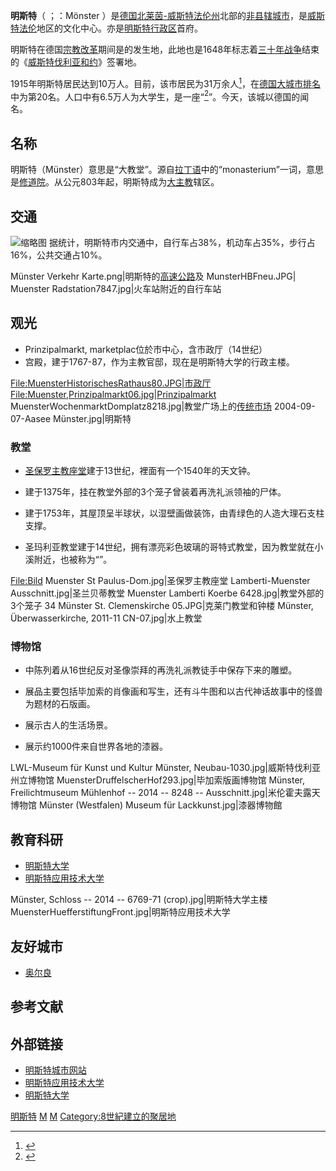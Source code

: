 {{About|北莱茵-威斯特法伦州的城市明斯特|黑森州同名市镇|明斯特 (黑森州)}}
{{noteTA|G1=德国地名|G2=Landkreis|G3=单位}}
{{Infobox German location
| name =
| native_name = Münster
| image = Muenster Innenstadt.jpg
| 图像说明 = 从空中俯瞰明斯特
| 市徽图 = <!--File:Stadtwappen der kreisfreien Stadt Münster.png-->DEU Muenster COA.svg
| 市旗图 = Flagge der kreisfreien Stadt Münster (Westfalen).svg
| image_plan = Lage der kreisfreien Stadt Münster in Deutschland.png
| 所属联邦州 = 北莱茵-威斯特法伦州
| 所属行政区 = 明斯特行政区
| 所属县 =
| coordinates = {{coord|region:DE|display=it}}
| 海拔高度 = 60
| 面积 = 313,559
| 人口 = 272,106
| 统计时间 = 2017年12月31日
| 人口密度 = 898
| 邮政编码 = 48143-48167
| 电话区号 = 0251
| 汽车牌号 = MS
| 政府地址 = Stadt Münster<br />Klemensstraße 10<br />48143 Münster
| 政府网站 = {{Url|www.muenster.de }}
|year               = 西元793年
}}

'''明斯特'''（{{lang-de|Münster}} {{IPA-de|ˈmʏnstɐ|lang|De-Münster2.ogg}}；{{link-de|明斯特低地德語|Münsterländer_Platt|}}：Mönster {{IPA-de|ˈmœnstɐ||De-Münster.ogg}}）是[[德国|德国]][[北莱茵-威斯特法伦州|北莱茵-威斯特法伦州]]北部的[[非县辖城市|非县辖城市]]，是[[威斯特法伦|威斯特法伦]]地区的文化中心。亦是[[明斯特行政区|明斯特行政区]]首府。

明斯特在德国[[宗教改革|宗教改革]]期间是{{link-en|明斯特反叛|Münster Rebellion|}}的发生地，此地也是1648年标志着[[三十年战争|三十年战争]]结束的《[[威斯特伐利亚和约|威斯特伐利亚和约]]》签署地。

1915年明斯特居民达到10万人。目前，该市居民为31万余人<ref>{{cite web|title=Statistik-Zahlen, Daten, Fakten für Münster|url=http://www.stadt-muenster.de/stadtentwicklung/zahlen-daten-fakten.html|website=明斯特官网|accessdate=2020-10-14|archive-date=2020-10-14|archive-url=https://web.archive.org/web/20170909074805/http://www.stadt-muenster.de/stadtentwicklung/zahlen-daten-fakten.html|dead-url=no}}</ref>，在[[德国城市列表_(按人口排列)|德国大城市排名]]中为第20名。人口中有6.5万人为大学生，是一座“{{link-de|大学城|Universitätsstadt}}<ref>{{cite web |title=Münster im Spiegel der Zahlen - 2018 |url=https://www.stadt-muenster.de/fileadmin//user_upload/stadt-muenster/61_stadtentwicklung/pdf/zahlen/Faltblatt_Muenster_im_Spiegel_2019.pdf |website=Münster im Spiegel der Zahlen - 2018 |accessdate=2020-10-14 |archive-date=2020-08-30 |archive-url=https://web.archive.org/web/20200830081233/https://www.stadt-muenster.de/fileadmin/user_upload/stadt-muenster/61_stadtentwicklung/pdf/zahlen/Faltblatt_Muenster_im_Spiegel_2019.pdf |dead-url=no }}</ref>”。今天，该城以德国的{{link-de|自行车之都|Radverkehr in Münster}}闻名。

==名称==
明斯特（Münster）意思是“大教堂”。源自[[拉丁语|拉丁语]]中的“monasterium”一词，意思是[[修道院|修道院]]。从公元803年起，明斯特成为[[大主教|大主教]]辖区。
==交通==
[[File:Modal-split-muenster-ohne-auswaertige.png|缩略图]]
据统计，明斯特市内交通中，自行车占38%，机动车占35%，步行占16%，公共交通占10%。
<gallery>
Münster Verkehr Karte.png|明斯特的[[德国高速公路|高速公路]]及{{le|Bundesstraße}}
MunsterHBFneu.JPG|{{le|明斯特火车站|Münster Hauptbahnhof}}
Muenster Radstation7847.jpg|火车站附近的自行车站
</gallery>

== 观光 ==
* Prinzipalmarkt, marketplac位於市中心，含市政厅（14世纪）
* 宫殿，建于1767-87，作为主教官邸，现在是明斯特大学的行政主楼。
<gallery>
File:MuensterHistorischesRathaus80.JPG|市政厅
File:Muenster,Prinzipalmarkt06.jpg|Prinzipalmarkt
MuensterWochenmarktDomplatz8218.jpg|教堂广场上的[[传统市场|传统市场]]
2004-09-07-Aasee Münster.jpg|明斯特{{le|阿阿湖|Aasee}}
</gallery>
===教堂===
* [[圣保禄主教座堂_(明斯特)|圣保罗主教座堂]]建于13世纪，裡面有一个1540年的天文钟。
* {{link-de|圣兰贝蒂教堂|St. Lamberti (Münster)}}建于1375年，挂在教堂外部的3个笼子曾装着再洗礼派领袖的尸体。
*{{link-de|克莱门教堂|Clemenskirche (Münster)}}建于1753年，其屋顶呈半球状，以湿壁画做装饰，由青绿色的人造大理石支柱支撑。
*圣玛利亚教堂建于14世纪，拥有漂亮彩色玻璃的哥特式教堂，因为教堂就在小溪附近，也被称为“{{link-de|水上教堂|Überwasserkirche}}”。
<gallery>
File:Bild Muenster St Paulus-Dom.jpg|圣保罗主教座堂
Lamberti-Muenster Ausschnitt.jpg|圣兰贝蒂教堂
Muenster Lamberti Koerbe 6428.jpg|教堂外部的3个笼子
34 Münster St. Clemenskirche 05.JPG|克莱门教堂和钟楼
Münster, Überwasserkirche, 2011-11 CN-07.jpg|水上教堂
</gallery>
===博物馆===
*{{link-de|威斯特伐利亚州立博物馆|Westfälisches Landesmuseum}}中陈列着从16世纪反对圣像崇拜的再洗礼派教徒手中保存下来的雕塑。
*{{link-de|毕加索版画博物馆|Kunstmuseum Pablo Picasso Münster}}展品主要包括毕加索的肖像画和写生，还有斗牛图和以古代神话故事中的怪兽为题材的石版画。
*{{link-de|米伦霍夫露天博物馆|Mühlenhof-Freilichtmuseum Münster}}展示古人的生活场景。
*{{link-de|漆器博物館|Museum für Lackkunst}}展示约1000件来自世界各地的漆器。
<gallery>
LWL-Museum für Kunst und Kultur Münster, Neubau-1030.jpg|威斯特伐利亚州立博物馆
MuensterDruffelscherHof293.jpg|毕加索版画博物馆
Münster, Freilichtmuseum Mühlenhof -- 2014 -- 8248 -- Ausschnitt.jpg|米伦霍夫露天博物馆
Münster (Westfalen) Museum für Lackkunst.jpg|漆器博物館
</gallery>

== 教育科研 ==
* [[明斯特大学|明斯特大学]]
* [[明斯特应用技术大学|明斯特应用技术大学]]
<gallery>
Münster, Schloss -- 2014 -- 6769-71 (crop).jpg|明斯特大学主楼
MuensterHuefferstiftungFront.jpg|明斯特应用技术大学
</gallery>

==友好城市==
* {{FRA}} [[奥尔良|奥尔良]]

==参考文献==
{{reflist}}

== 外部链接 ==
{{Commons|Münster (Westfalen)|明斯特}}
* [http://www.muenster.de 明斯特城市网站] {{Wayback|url=http://www.muenster.de/ |date=20200928162443 }}
* [http://www.fh-muenster.de 明斯特应用技术大学] {{Wayback|url=http://www.fh-muenster.de/ |date=20200831215423 }}
* [http://www.uni-muenster.de 明斯特大学] {{Wayback|url=http://www.uni-muenster.de/ |date=20060411202551 }}

{{北莱茵-威斯特法伦州行政区划}}

{{Authority control}}
[[Category:明斯特|]]
[[Category:北莱茵-威斯特法伦州市镇|M]]
[[Category:汉萨同盟|M]]
[[Category:8世紀建立的聚居地|Category:8世紀建立的聚居地]]